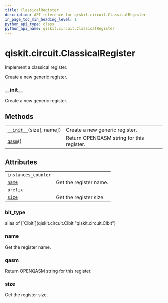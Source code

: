 ```yaml
---
title: ClassicalRegister
description: API reference for qiskit.circuit.ClassicalRegister
in_page_toc_min_heading_level: 1
python_api_type: class
python_api_name: qiskit.circuit.ClassicalRegister
---
```


<span id="qiskit-circuit-classicalregister" />

# qiskit.circuit.ClassicalRegister

<Class id="qiskit.circuit.ClassicalRegister" isDedicatedPage={true} github="https://github.com/qiskit/qiskit/tree/stable/0.16/qiskit/circuit/classicalregister.py" signature="ClassicalRegister(size, name=None)" modifiers="class">
  Implement a classical register.

  Create a new generic register.

  ### \_\_init\_\_

  <Function id="qiskit.circuit.ClassicalRegister.__init__" signature="__init__(size, name=None)">
    Create a new generic register.
  </Function>

  ## Methods

  |                                                                                                                     |                                           |
  | ------------------------------------------------------------------------------------------------------------------- | ----------------------------------------- |
  | [`__init__`](#qiskit.circuit.ClassicalRegister.__init__ "qiskit.circuit.ClassicalRegister.__init__")(size\[, name]) | Create a new generic register.            |
  | [`qasm`](#qiskit.circuit.ClassicalRegister.qasm "qiskit.circuit.ClassicalRegister.qasm")()                          | Return OPENQASM string for this register. |

  ## Attributes

  |                                                                                          |                        |
  | ---------------------------------------------------------------------------------------- | ---------------------- |
  | `instances_counter`                                                                      |                        |
  | [`name`](#qiskit.circuit.ClassicalRegister.name "qiskit.circuit.ClassicalRegister.name") | Get the register name. |
  | `prefix`                                                                                 |                        |
  | [`size`](#qiskit.circuit.ClassicalRegister.size "qiskit.circuit.ClassicalRegister.size") | Get the register size. |

  ### bit\_type

  <Attribute id="qiskit.circuit.ClassicalRegister.bit_type">
    alias of [`Clbit`](qiskit.circuit.Clbit "qiskit.circuit.Clbit")
  </Attribute>

  ### name

  <Function id="qiskit.circuit.ClassicalRegister.name" signature="name" modifiers="property">
    Get the register name.
  </Function>

  ### qasm

  <Function id="qiskit.circuit.ClassicalRegister.qasm" signature="qasm()">
    Return OPENQASM string for this register.
  </Function>

  ### size

  <Function id="qiskit.circuit.ClassicalRegister.size" signature="size" modifiers="property">
    Get the register size.
  </Function>
</Class>

